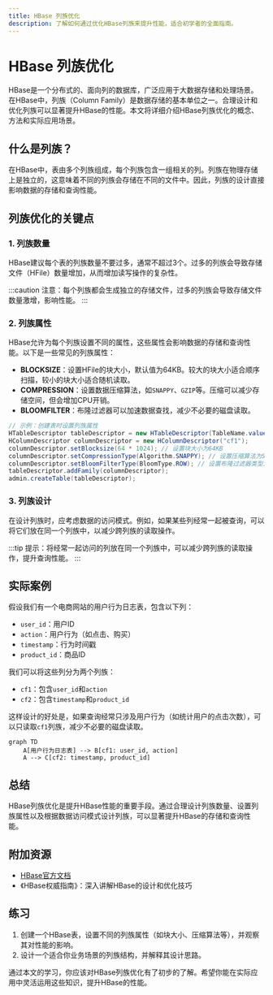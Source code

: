 ```yaml
---
title: HBase 列族优化
description: 了解如何通过优化HBase列族来提升性能，适合初学者的全面指南。
---
```


# HBase 列族优化

HBase是一个分布式的、面向列的数据库，广泛应用于大数据存储和处理场景。在HBase中，列族（Column Family）是数据存储的基本单位之一。合理设计和优化列族可以显著提升HBase的性能。本文将详细介绍HBase列族优化的概念、方法和实际应用场景。

## 什么是列族？

在HBase中，表由多个列族组成，每个列族包含一组相关的列。列族在物理存储上是独立的，这意味着不同的列族会存储在不同的文件中。因此，列族的设计直接影响数据的存储和查询性能。

## 列族优化的关键点

### 1. 列族数量

HBase建议每个表的列族数量不要过多，通常不超过3个。过多的列族会导致存储文件（HFile）数量增加，从而增加读写操作的复杂性。

:::caution
注意：每个列族都会生成独立的存储文件，过多的列族会导致存储文件数量激增，影响性能。
:::

### 2. 列族属性

HBase允许为每个列族设置不同的属性，这些属性会影响数据的存储和查询性能。以下是一些常见的列族属性：

- **BLOCKSIZE**：设置HFile的块大小，默认值为64KB。较大的块大小适合顺序扫描，较小的块大小适合随机读取。
- **COMPRESSION**：设置数据压缩算法，如`SNAPPY`、`GZIP`等。压缩可以减少存储空间，但会增加CPU开销。
- **BLOOMFILTER**：布隆过滤器可以加速数据查找，减少不必要的磁盘读取。

```java
// 示例：创建表时设置列族属性
HTableDescriptor tableDescriptor = new HTableDescriptor(TableName.valueOf("myTable"));
HColumnDescriptor columnDescriptor = new HColumnDescriptor("cf1");
columnDescriptor.setBlocksize(64 * 1024); // 设置块大小为64KB
columnDescriptor.setCompressionType(Algorithm.SNAPPY); // 设置压缩算法为SNAPPY
columnDescriptor.setBloomFilterType(BloomType.ROW); // 设置布隆过滤器类型为ROW
tableDescriptor.addFamily(columnDescriptor);
admin.createTable(tableDescriptor);
```

### 3. 列族设计

在设计列族时，应考虑数据的访问模式。例如，如果某些列经常一起被查询，可以将它们放在同一个列族中，以减少跨列族的读取操作。

:::tip
提示：将经常一起访问的列放在同一个列族中，可以减少跨列族的读取操作，提升查询性能。
:::

## 实际案例

假设我们有一个电商网站的用户行为日志表，包含以下列：

- `user_id`：用户ID
- `action`：用户行为（如点击、购买）
- `timestamp`：行为时间戳
- `product_id`：商品ID

我们可以将这些列分为两个列族：

- `cf1`：包含`user_id`和`action`
- `cf2`：包含`timestamp`和`product_id`

这样设计的好处是，如果查询经常只涉及用户行为（如统计用户的点击次数），可以只读取`cf1`列族，减少不必要的磁盘读取。

```mermaid
graph TD
    A[用户行为日志表] --> B[cf1: user_id, action]
    A --> C[cf2: timestamp, product_id]
```

## 总结

HBase列族优化是提升HBase性能的重要手段。通过合理设计列族数量、设置列族属性以及根据数据访问模式设计列族，可以显著提升HBase的存储和查询性能。

## 附加资源

- [HBase官方文档](https://hbase.apache.org/)
- 《HBase权威指南》：深入讲解HBase的设计和优化技巧

## 练习

1. 创建一个HBase表，设置不同的列族属性（如块大小、压缩算法等），并观察其对性能的影响。
2. 设计一个适合你业务场景的列族结构，并解释其设计思路。

通过本文的学习，你应该对HBase列族优化有了初步的了解。希望你能在实际应用中灵活运用这些知识，提升HBase的性能。